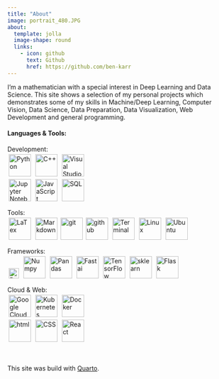 ```yaml
---
title: "About"
image: portrait_480.JPG
about:
  template: jolla
  image-shape: round
  links:
    - icon: github
      text: Github
      href: https://github.com/ben-karr
---
```


I'm a mathematician with a special interest in Deep Learning and Data Science. This site shows a selection of my personal projects which demonstrates some of my skills in Machine/Deep Learning, Computer Vision, Data Science, Data Preparation, Data Visualization, Web Development and general programming.

#### Languages & Tools:

::::: {.grid}

::: {.feature .g-col-12 .g-col-sm-6 .card}
Development:<br>
<img style="margin: 3px 3px 3px 3px" alt="Python" title="Python" width="50px" src="https://raw.githubusercontent.com/github/explore/80688e429a7d4ef2fca1e82350fe8e3517d3494d/topics/python/python.png" />
<img style="margin: 3px 3px 3px 3px" alt="C++" title="C++" width="50px" src="https://raw.githubusercontent.com/isocpp/logos/master/cpp_logo.png"/>
<img style="margin: 3px 3px 3px 3px" title="VS Code" alt="Visual Studio Code" width="50px" src="https://raw.githubusercontent.com/github/explore/80688e429a7d4ef2fca1e82350fe8e3517d3494d/topics/visual-studio-code/visual-studio-code.png" />
<br>
<img style="margin: 3px 3px 3px 3px" title="Jupyter Notebooks" alt="Jupyter Notebook" width="50px" src="https://raw.githubusercontent.com/github/explore/80688e429a7d4ef2fca1e82350fe8e3517d3494d/topics/jupyter-notebook/jupyter-notebook.png" />
<img  style="margin: 3px 3px 3px 3px" title="Java Script" alt="JavaScript" width="50px" src="https://raw.githubusercontent.com/github/explore/80688e429a7d4ef2fca1e82350fe8e3517d3494d/topics/javascript/javascript.png" />
<img style="margin: 3px 3px 3px 3px" title="SQL" alt="SQL" width="50px" src="https://avatars.githubusercontent.com/u/177543?s=200&v=4" />
:::

::: {.feature .g-col-12 .g-col-sm-6 .card}
Tools:<br>
<img style="margin: 3px 3px 3px 3px" title="LaTex" alt="LaTex" width="50px" src="https://raw.githubusercontent.com/github/explore/80688e429a7d4ef2fca1e82350fe8e3517d3494d/topics/latex/latex.png" />
<img style="margin: 3px 3px 3px 3px" title="Markdown" alt="Markdown" width="50px" src="https://upload.wikimedia.org/wikipedia/commons/thumb/4/48/Markdown-mark.svg/208px-Markdown-mark.svg.png" />
<img alistyle="margin: 3px 3px 3px 3px" title="git"  alt="git" width="50px" src="https://upload.wikimedia.org/wikipedia/commons/thumb/e/e0/Git-logo.svg/512px-Git-logo.svg.png" />
<img style="margin: 3px 3px 3px 3px" title="github" alt="github" width="50px" src="https://raw.githubusercontent.com/github/explore/80688e429a7d4ef2fca1e82350fe8e3517d3494d/topics/github-api/github-api.png" />
<img  style="margin: 3px 3px 3px 3px" title="Terminal" alt="Terminal" width="50px" src="https://raw.githubusercontent.com/github/explore/80688e429a7d4ef2fca1e82350fe8e3517d3494d/topics/terminal/terminal.png" />
<img  style="margin: 3px 3px 3px 3px" title="Linux" alt="Linux" width="50px" src="https://upload.wikimedia.org/wikipedia/commons/thumb/3/35/Tux.svg/506px-Tux.svg.png" />
<img  style="margin: 3px 3px 3px 3px" title="Ubuntu" alt="Ubuntu" width="50px" src="https://raw.githubusercontent.com/github/explore/80688e429a7d4ef2fca1e82350fe8e3517d3494d/topics/ubuntu/ubuntu.png" />
:::

::: {.feature .g-col-12 .g-col-sm-6 .card}
Frameworks:<br>
<img style="margin: 3px 3px 3px 3px" title="Pytorch" alt="Pytorch" width="23px" src="https://upload.wikimedia.org/wikipedia/commons/thumb/1/10/PyTorch_logo_icon.svg/198px-PyTorch_logo_icon.svg.png"/>
<img style="margin: 3px 3px 3px 3px" title="Numpy" alt="Numpy" width="50px" src="https://numpy.org/images/logo.svg"/>
<img style="margin: 3px 3px 3px 3px" title="Pandas" alt="Pandas" width="50px" src=" https://pandas.pydata.org/static/img/pandas_mark.svg"/>
<img  style="margin: 3px 3px 3px 3px" title="Fastai" alt="Fastai" width="50px" src="https://raw.githubusercontent.com/fastai/logos/main/fastai_small.png"/>
<img style="margin: 3px 3px 3px 3px" title="TensorFlow" alt="TensorFlow" width="50px" src="https://raw.githubusercontent.com/github/explore/80688e429a7d4ef2fca1e82350fe8e3517d3494d/topics/tensorflow/tensorflow.png"/>
<img style="margin: 3px 3px 3px 3px" title="scikit-learn" alt="sklearn" width="50px" src="https://upload.wikimedia.org/wikipedia/commons/thumb/0/05/Scikit_learn_logo_small.svg/260px-Scikit_learn_logo_small.svg.png"/>
<img  style="margin: 3px 3px 3px 3px" title="Flask" alt="Flask" width="50px" src="https://raw.githubusercontent.com/github/explore/80688e429a7d4ef2fca1e82350fe8e3517d3494d/topics/flask/flask.png" />
:::

::: {.feature .g-col-12 .g-col-sm-6 .card}
Cloud & Web:<br>
<img  style="margin:3px 3px 3px 3px" title="Google Cloud Platform" alt="Google Cloud Platform" width="50px" src="https://upload.wikimedia.org/wikipedia/commons/thumb/0/01/Google-cloud-platform.svg/240px-Google-cloud-platform.svg.png"/>
<img  style="margin: 3px 3px 3px 3px" title="Kubernetes" alt="Kubernetes" width="50px" src="https://upload.wikimedia.org/wikipedia/commons/thumb/3/39/Kubernetes_logo_without_workmark.svg/247px-Kubernetes_logo_without_workmark.svg.png" />
<img  style="margin: 3px 3px 3px 3px" title="Docker" alt="Docker" width="50px" src="https://raw.githubusercontent.com/github/explore/80688e429a7d4ef2fca1e82350fe8e3517d3494d/topics/docker/docker.png" />
<br>
<img  style="margin: 3px 3px 3px 3px" title="html" alt="html" width="50px" src="https://raw.githubusercontent.com/github/explore/80688e429a7d4ef2fca1e82350fe8e3517d3494d/topics/html/html.png" />
<img  style="margin: 3px 3px 3px 3px" title="CSS" alt="CSS" width="50px" src="https://raw.githubusercontent.com/github/explore/80688e429a7d4ef2fca1e82350fe8e3517d3494d/topics/css/css.png" />
<img  style="margin: 3px 3px 3px 3px" title="React" alt="React" width="50px" src="https://upload.wikimedia.org/wikipedia/commons/thumb/a/a7/React-icon.svg/270px-React-icon.svg.png" />
:::

:::::
 <br>
 <br>
This site was build with [Quarto](https://quarto.org).